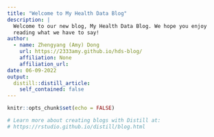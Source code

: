 ```yaml
---
title: "Welcome to My Health Data Blog"
description: |
  Welcome to our new blog, My Health Data Blog. We hope you enjoy 
  reading what we have to say!
author:
  - name: Zhengyang (Amy) Dong 
    url: https://2333amy.github.io/hds-blog/
    affiliation: None
    affiliation_url: 
date: 06-09-2022
output:
  distill::distill_article:
    self_contained: false
---
```


```r
knitr::opts_chunk$set(echo = FALSE)

# Learn more about creating blogs with Distill at:
# https://rstudio.github.io/distill/blog.html

```



